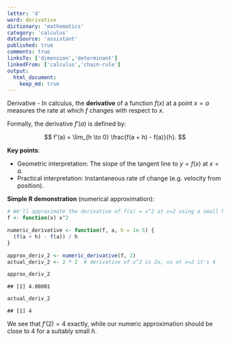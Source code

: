 ```yaml
---
letter: 'd'
word: derivative
dictionary: 'mathematics'
category: 'calculus'
dataSource: 'assistant'
published: true
comments: true
linksTo: ['dimension','determinant']
linkedFrom: ['calculus','chain-rule']
output:
  html_document:
    keep_md: true
---
```




<a id="derivative">Derivative</a> - In calculus, the **derivative** of a function $f(x)$ at a point $x = a$ measures the rate at which $f$ changes with respect to $x$.

Formally, the derivative $f'(a)$ is defined by:

$$
f'(a) = \lim_{h \to 0} \frac{f(a + h) - f(a)}{h}.
$$

**Key points**:
- Geometric interpretation: The slope of the tangent line to $y = f(x)$ at $x = a$.
- Practical interpretation: Instantaneous rate of change (e.g. velocity from position).

**Simple R demonstration** (numerical approximation):


``` r
# We'll approximate the derivative of f(x) = x^2 at x=2 using a small h
f <- function(x) x^2

numeric_derivative <- function(f, a, h = 1e-5) {
  (f(a + h) - f(a)) / h
}

approx_deriv_2 <- numeric_derivative(f, 2)
actual_deriv_2 <- 2 * 2  # derivative of x^2 is 2x, so at x=2 it's 4

approx_deriv_2
```

```
## [1] 4.00001
```

``` r
actual_deriv_2
```

```
## [1] 4
```

We see that $f'(2) = 4$ exactly, while our numeric approximation should be close to 4 for a suitably small $h$.

